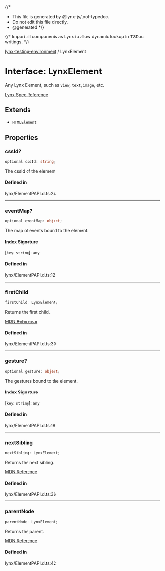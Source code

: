 {/*
* This file is generated by @lynx-js/tool-typedoc.
* Do not edit this file directly.
* @generated
*/}

{/* Import all components as Lynx to allow dynamic lookup in TSDoc writings. */}


[lynx-testing-environment](/api/lynx-testing-environment/index.mdx) / LynxElement

# Interface: LynxElement

Any Lynx Element, such as `view`, `text`, `image`, etc.

[Lynx Spec Reference](/living-spec/index.html?ts=1743416098203#element%E2%91%A0)

## Extends

- `HTMLElement`

## Properties

### cssId?

```ts
optional cssId: string;
```

The cssId of the element

#### Defined in

lynx/ElementPAPI.d.ts:24

***

### eventMap?

```ts
optional eventMap: object;
```

The map of events bound to the element.

#### Index Signature

 \[`key`: `string`\]: `any`

#### Defined in

lynx/ElementPAPI.d.ts:12

***

### firstChild

```ts
firstChild: LynxElement;
```

Returns the first child.

[MDN Reference](https://developer.mozilla.org/docs/Web/API/Node/firstChild)

#### Defined in

lynx/ElementPAPI.d.ts:30

***

### gesture?

```ts
optional gesture: object;
```

The gestures bound to the element.

#### Index Signature

 \[`key`: `string`\]: `any`

#### Defined in

lynx/ElementPAPI.d.ts:18

***

### nextSibling

```ts
nextSibling: LynxElement;
```

Returns the next sibling.

[MDN Reference](https://developer.mozilla.org/docs/Web/API/Node/nextSibling)

#### Defined in

lynx/ElementPAPI.d.ts:36

***

### parentNode

```ts
parentNode: LynxElement;
```

Returns the parent.

[MDN Reference](https://developer.mozilla.org/docs/Web/API/Node/parentNode)

#### Defined in

lynx/ElementPAPI.d.ts:42
